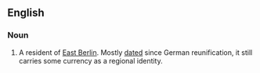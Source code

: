 ==English==

===Noun===
{{en-noun}}

# {{label|en|historical}} A resident of [[East Berlin]]. Mostly [[dated]] since German reunification, it still carries some currency as a regional identity.